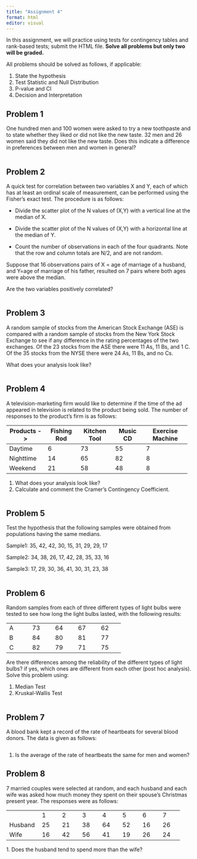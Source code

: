 ```yaml
---
title: "Assignment 4"
format: html
editor: visual
---
```


In this assignment, we will practice using tests for contingency tables and rank-based tests; submit the HTML file. **Solve all problems but only two will be graded.**

All problems should be solved as follows, if applicable:

1.  State the hypothesis
2.  Test Statistic and Null Distribution
3.  P-value and CI
4.  Decision and Interpretation

## Problem 1

One hundred men and 100 women were asked to try a new toothpaste and to state whether they liked or did not like the new taste. 32 men and 26 women said they did not like the new taste. Does this indicate a difference in preferences between men and women in general?

```r

```

## Problem 2

A quick test for correlation between two variables X and Y, each of which has at least an ordinal scale of measurement, can be performed using the Fisher's exact test. The procedure is as follows:

-   Divide the scatter plot of the N values of (X,Y) with a vertical line at the median of X.

-   Divide the scatter plot of the N values of (X,Y) with a horizontal line at the median of Y.

-   Count the number of observations in each of the four quadrants. Note that the row and column totals are N/2, and are not random.

Suppose that 16 observations pairs of X = age of marriage of a husband, and Y=age of marriage of his father, resulted on 7 pairs where both ages were above the median.

Are the two variables positively correlated?

```r

```

## Problem 3

A random sample of stocks from the American Stock Exchange (ASE) is compared with a random sample of stocks from the New York Stock Exchange to see if any difference in the rating percentages of the two exchanges. Of the 23 stocks from the ASE there were 11 As, 11 Bs, and 1 C. Of the 35 stocks from the NYSE there were 24 As, 11 Bs, and no Cs.

What does your analysis look like?

```r

```

## Problem 4

A television-marketing firm would like to determine if the time of the ad appeared in television is related to the product being sold. The number of responses to the product's firm is as follows:

+---------------+-------------+--------------+------------+------------------+
| Products -\>\ | Fishing Rod | Kitchen Tool | Music CD   | Exercise Machine |
+===============+=============+==============+============+==================+
| Daytime       | 6           | 73           | 55         | 7                |
+---------------+-------------+--------------+------------+------------------+
| Nighttime     | 14          | 65           | 82         | 8                |
+---------------+-------------+--------------+------------+------------------+
| Weekend       | 21          | 58           | 48         | 8                |
+---------------+-------------+--------------+------------+------------------+

1.  What does your analysis look like?
2.  Calculate and comment the Cramer's Contingency Coefficient.

```r

```

## Problem 5

Test the hypothesis that the following samples were obtained from populations having the same medians.

Sample1: 35, 42, 42, 30, 15, 31, 29, 29, 17

Sample2: 34, 38, 26, 17, 42, 28, 35, 33, 16

Sample3: 17, 29, 30, 36, 41, 30, 31, 23, 38

```r

```

## Problem 6

Random samples from each of three different types of light bulbs were tested to see how long the light bulbs lasted, with the following results:

+--------+--------+--------+--------+--------+
| A      | 73     | 64     | 67     | 62     |
+--------+--------+--------+--------+--------+
| B      | 84     | 80     | 81     | 77     |
+--------+--------+--------+--------+--------+
| C      | 82     | 79     | 71     | 75     |
+--------+--------+--------+--------+--------+

Are there differences among the reliability of the different types of light bulbs? if yes, which ones are different from each other (post hoc analysis). Solve this problem using:

1.  Median Test
2.  Kruskal-Wallis Test

```r

```

## Problem 7

A blood bank kept a record of the rate of heartbeats for several blood donors. The data is given as follows:

```r

```

1.  Is the average of the rate of heartbeats the same for men and women?

## Problem 8

7 married couples were selected at random, and each husband and each wife was asked how much money they spent on their spouse's Christmas present year. The responses were as follows:

+---------+-------+-------+-------+-------+-------+-------+-------+
|         | 1     | 2     | 3     | 4     | 5     | 6     | 7     |
+---------+-------+-------+-------+-------+-------+-------+-------+
| Husband | 25    | 21    | 38    | 64    | 52    | 16    | 26    |
+---------+-------+-------+-------+-------+-------+-------+-------+
| Wife    | 16    | 42    | 56    | 41    | 19    | 26    | 24    |
+---------+-------+-------+-------+-------+-------+-------+-------+

1\. Does the husband tend to spend more than the wife?

```r


```

